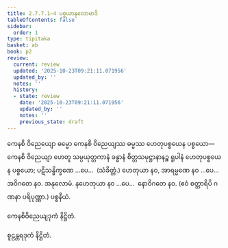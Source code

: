 ```yaml
---
title: 2.7.7.1–4 ပစ္စယာနုလောမာဒိ
tableOfContents: false
sidebar:
  order: 1
type: tipitaka
basket: ab
book: p2
review:
  current: review
  updated: '2025-10-23T09:21:11.071956'
  updated_by: ''
  notes: ''
  history:
  - state: review
    date: '2025-10-23T09:21:11.071956'
    updated_by: ''
    notes: ''
    previous_state: draft
---
```



<ReviewStatus review={frontmatter.review} showDetails={true} />

<HypothesisAnnotation frontmatter={frontmatter} />

<DynamicBreadcrumb />

<Division number="181" book="p2" e="ch" v="38" p="119">

<Paragraph number="963" book="p2">
ကေနစိ ဝိညေယျော ဓမ္မော ကေနစိ ဝိညေယျဿ ဓမ္မဿ ဟေတုပစ္စယေန ပစ္စယော—  ကေနစိ ဝိညေယျာ ဟေတူ သမ္ပယုတ္တကာနံ ခန္ဓာနံ စိတ္တသမုဋ္ဌာနာနဉ္စ ရူပါနံ ဟေတုပစ္စယေန ပစ္စယော; ပဋိသန္ဓိက္ခဏေ …ပေ…  (သံခိတ္တံ.)
</Paragraph>

<Paragraph number="964" book="p2">
ဟေတုယာ နဝ, အာရမ္မဏေ နဝ …ပေ…  အဝိဂတေ နဝ.

</Paragraph>
</Division>

<Paragraph number="965" type="center" book="p2">
အနုလောမံ.


</Paragraph>

<Paragraph number="966" type="center" book="p2">
နဟေတုယာ နဝ …ပေ…  နောဝိဂတေ နဝ. (ဧဝံ စတ္တာရိပိ ဂဏနာ ပရိပုဏ္ဏာ.)

</Paragraph>

<Paragraph number="967" type="center" book="p2">
ပစ္စနီယံ.

  
ကေနစိဝိညေယျဒုကံ နိဋ္ဌိတံ.



</Paragraph>

<Paragraph number="968" type="center" book="p2">
စူဠန္တရဒုကံ နိဋ္ဌိတံ.
</Paragraph>